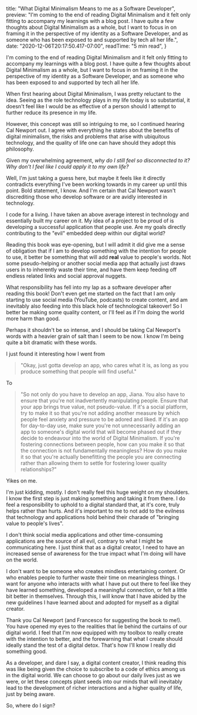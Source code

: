 
  title: "What Digital Minimalism Means to me as a Software Developer",
  preview: "I'm coming to the end of reading Digital Minimalism and it felt only fitting to accompany my learnings with a blog post. I have quite a few thoughts about Digital Minimalism as a whole, but I want to focus in on framing it in the perspective of my identity as a Software Developer, and as someone who has been exposed to and supported by tech all her life.",
  date: "2020-12-06T20:17:50.417-07:00",
  readTime: "5 min read",
}


<div className={styles.postContent}>
  <p><span className={styles.lead}>I</span>&#39;m coming to the end of reading Digital Minimalism and it felt only fitting to accompany my learnings with a blog post. I have quite a few thoughts about Digital Minimalism as a whole, but I want to focus in on framing it in the perspective of my identity as a Software Developer, and as someone who has been exposed to and supported by tech all her life.</p>
  <p>When first hearing about Digital Minimalism, I was pretty reluctant to the idea. Seeing as the role technology plays in my life today is so substantial, it doesn&#39;t feel like I would be as effective of a person should I attempt to further reduce its presence in my life.</p>
  <p>However, this concept was still so intriguing to me, so I continued hearing Cal Newport out. I agree with everything he states about the benefits of digital minimalism, the risks and problems that arise with ubiquitous technology, and the quality of life one can have should they adopt this philosophy.</p>
  <p>Given my overwhelming agreement, <i>why do I still feel so disconnected to it? Why don&#39;t I feel like I could apply it to my own life?</i></p>
  <p>Well, I&#39;m just taking a guess here, but maybe it feels like it directly contradicts everything I&#39;ve been working towards in my career up until this point. Bold statement, I know. And I&#39;m certain that Cal Newport wasn&#39;t discrediting those who develop software or are avidly interested in technology.</p>
  <p>I code for a living. I have taken an above average interest in technology and essentially built my career on it. My idea of a project to be proud of is developing a successful application that people use. Are my goals directly contributing to the &quot;evil&quot; embedded deep within our digital world?</p>
  <p>Reading this book was eye-opening, but I will admit it did give me a sense of obligation that if I am to develop something with the intention for people to use, it better be something that will add <strong>real</strong> value to people&#39;s worlds. Not some pseudo-helping or another social media app that actually just draws users in to inherently waste their time, and have them keep feeding off endless related links and social approval nuggets.</p>
  <p>What responsibility has fell into my lap as a software developer after reading this book! Don&#39;t even get me started on the fact that I am only starting to use social media (YouTube, podcasts) to create content, and am inevitably also feeding into this black hole of technological takeover! So I better be making some quality content, or I&#39;ll feel as if I&#39;m doing the world more harm than good.</p>
  <p>Perhaps it shouldn&#39;t be so intense, and I should be taking Cal Newport&#39;s words with a heavier grain of salt than I seem to be now. I know I&#39;m being quite a bit dramatic with these words.</p>
  <p>I just found it interesting how I went from</p>
  <blockquote className='thoughts'>
    <p> &quot;Okay, just gotta develop an app, who cares what it is, as long as you produce something that people will find useful.&quot; </p>
  </blockquote>
  <p>To</p>
  <blockquote className='thoughts'>
    <p>&quot;So not only do you have to develop an app, Jiana. You also have to ensure that you&#39;re not inadvertently manipulating people. Ensure that your app brings true value, not pseudo-value. If it&#39;s a social platform, try to make it so that you&#39;re not adding another measure by which people feel anxiety and pressure to be adored and liked. If it&#39;s an app for day-to-day use, make sure you&#39;re not unnecessarily adding an app to someone&#39;s digital world that will become phased out if they decide to endeavour into the world of Digital Minimalism. If you&#39;re fostering connections between people, how can you make it so that the connection is not fundamentally meaningless? How do you make it so that you&#39;re actually benefitting the people you are connecting rather than allowing them to settle for fostering lower quality relationships?&quot;</p>
  </blockquote>
  <p>Yikes on me.</p>
  <p>I&#39;m just kidding, mostly. I don&#39;t really feel this huge weight on my shoulders. I know the first step is just making something and taking it from there. I do feel a responsibility to uphold to a digital standard that, at it&#39;s core, truly helps rather than hurts. And it&#39;s important to me to not add to the evilness that technology and applications hold behind their charade of &quot;bringing value to people&#39;s lives&quot;.</p>
  <p>I don&#39;t think social media applications and other time-consuming applications are the source of all evil, contrary to what I might be communicating here. I just think that as a digital creator, I need to have an increased sense of awareness for the true impact what I&#39;m doing will have on the world.</p>
  <p>I don&#39;t want to be someone who creates mindless entertaining content. Or who enables people to further waste their time on meaningless things. I want for anyone who interacts with what I have put out there to feel like they have learned something, developed a meaningful connection, or felt a little bit better in themselves. Through this, I will know that I have abided by the new guidelines I have learned about and adopted for myself as a digital creator.</p>
  <p>Thank you Cal Newport (and Francesco for suggesting the book to me!). You have opened my eyes to the realities that lie behind the curtains of our digital world. I feel that I&#39;m now equipped with my toolbox to really create with the intention to better, and the forewarning that what I create should ideally stand the test of a digital detox. That&#39;s how I&#39;ll know I really did something good.</p>
  <p>As a developer, and dare I say, a digital content creator, I think reading this was like being given the choice to subscribe to a code of ethics among us in the digital world. We can choose to go about our daily lives just as we were, or let these concepts plant seeds into our minds that will inevitably lead to the development of richer interactions and a higher quality of life, just by being aware.</p>
  <p>So, where do I sign?</p>
</div>
